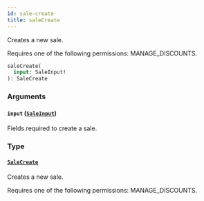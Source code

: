 ```yaml
---
id: sale-create
title: saleCreate
---
```


Creates a new sale.

Requires one of the following permissions: MANAGE_DISCOUNTS.

```graphql
saleCreate(
  input: SaleInput!
): SaleCreate
```

### Arguments

#### `input` ([`SaleInput`](../../../developer/api-reference/inputs/sale-input))

Fields required to create a sale.

### Type

#### [`SaleCreate`](../../../developer/api-reference/objects/sale-create)

Creates a new sale.

Requires one of the following permissions: MANAGE_DISCOUNTS.
